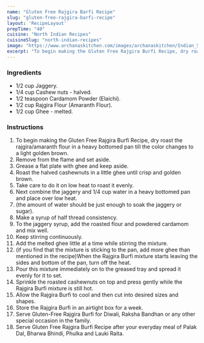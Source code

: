 ---
name: "Gluten Free Rajgira Barfi Recipe"
slug: "gluten-free-rajgira-barfi-recipe"
layout: 'RecipeLayout'
prepTime: "40"
cuisine: "North Indian Recipes"
cuisineSlug: "north-indian-recipes"
image: "https://www.archanaskitchen.com/images/archanaskitchen/Indian_Sweets_Mithai/Gluten_Free_Rajgira_Burfi_Recipe-1.jpg"
excerpt: "To begin making the Gluten Free Rajgira Burfi Recipe, dry roast the rajgiraamaranth flour in a heavy bottomed pan till the color changes to a light golden brown"
---

### Ingredients

- 1/2 cup Jaggery.
- 1/4 cup Cashew nuts - halved.
- 1/2 teaspoon Cardamom Powder (Elaichi).
- 1/2 cup Rajgira Flour (Amaranth Flour).
- 1/2 cup Ghee - melted.

### Instructions

1. To begin making the Gluten Free Rajgira Burfi Recipe, dry roast the rajgira/amaranth flour in a heavy bottomed pan till the color changes to a light golden brown.
1. Remove from the flame and set aside.
1. Grease a flat plate with ghee and keep aside.
1. Roast the halved cashewnuts in a little ghee until crisp and golden brown.
1. Take care to do it on low heat to roast it evenly.
1. Next combine the jaggery and 1/4 cup water in a heavy bottomed pan and place over low heat.
1. (the amount of water should be just enough to soak the jaggery or sugar).
1. Make a syrup of half thread consistency.
1. To the jaggery syrup, add the roasted flour and powdered cardamom and mix well.
1. Keep stirring continuously.
1. Add the melted ghee little at a time while stirring the mixture.
1. (if you find that the mixture is sticking to the pan, add more ghee than mentioned in the recipe)When the Rajgira Burfi  mixture starts leaving the sides and bottom of the pan, turn off the heat.
1. Pour this mixture immediately on to the greased tray and spread it evenly for it to set.
1. Sprinkle the roasted cashewnuts on top and press gently while the Rajgira Burfi mixture is still hot.
1. Allow the Rajgira Burfi to cool and then cut into desired sizes and shapes.
1. Store the Rajgira Burfi in an airtight box for a week.
1. Serve Gluten-Free Rajgira Burfi for Diwali, Raksha Bandhan or any other special occasion in the family.
1. Serve Gluten Free Rajgira Burfi Recipe after your everyday meal of Palak Dal, Bharwa Bhindi, Phulka and Lauki Raita.
